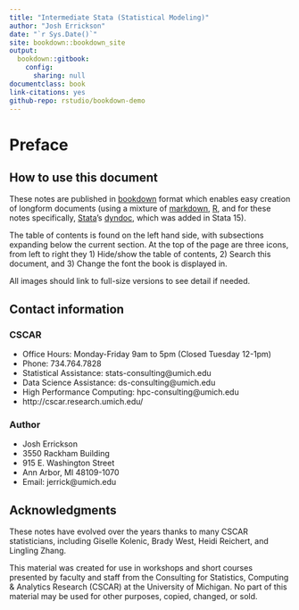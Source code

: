```yaml
---
title: "Intermediate Stata (Statistical Modeling)"
author: "Josh Errickson"
date: "`r Sys.Date()`"
site: bookdown::bookdown_site
output:
  bookdown::gitbook:
    config:
      sharing: null
documentclass: book
link-citations: yes
github-repo: rstudio/bookdown-demo
---
```


# Preface

## How to use this document

These notes are published in [bookdown](https://bookdown.org/) format which enables easy creation of longform documents (using a mixture of
[markdown](https://daringfireball.net/projects/markdown/), [R](https://www.r-project.org/), and for these notes specifically,
[Stata](http://www.stata.com/)'s [dyndoc](http://www.stata.com/manuals/pdyndoc.pdf), which was added in Stata 15).

The table of contents is found on the left hand side, with subsections expanding below the current section. At the top of the page are three icons,
from left to right they 1) Hide/show the table of contents, 2) Search this document, and 3) Change the font the book is displayed in.

All images should link to full-size versions to see detail if needed.

## Contact information

### CSCAR

- Office Hours: Monday-Friday 9am to 5pm (Closed Tuesday 12-1pm)
- Phone: 734.764.7828
- Statistical Assistance: stats-consulting@umich.edu
- Data Science Assistance: ds-consulting@umich.edu
- High Performance Computing: hpc-consulting@umich.edu
- http://cscar.research.umich.edu/

### Author

- Josh Errickson
- 3550 Rackham Building
- 915 E. Washington Street
- Ann Arbor, MI 48109-1070
- Email: jerrick@umich.edu

## Acknowledgments

These notes have evolved over the years thanks to many CSCAR statisticians, including Giselle Kolenic, Brady West, Heidi Reichert, and Lingling Zhang.

This material was created for use in workshops and short courses presented by faculty and staff from the Consulting for Statistics, Computing \&
Analytics Research (CSCAR) at the University of Michigan. No part of this material may be used for other purposes, copied, changed, or sold.
